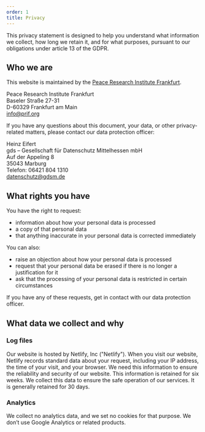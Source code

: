```yaml
---
order: 1
title: Privacy
---
```


This privacy statement is designed to help you understand what information we collect, how long we retain it, and for what purposes, pursuant to our obligations under article 13 of the GDPR.

## Who we are

This website is maintained by the [Peace Research Institute Frankfurt](https://www.prif.org).

Peace Research Institute Frankfurt\
Baseler Straße 27-31\
D-60329 Frankfurt am Main\
[info@prif.org](mailto:info@prif.org)

If you have any questions about this document, your data, or other privacy-related matters, please contact our data protection officer:

Heinz Eifert\
gds – Gesellschaft für Datenschutz Mittelhessen mbH\
Auf der Appeling 8\
35043 Marburg\
Telefon: 06421 804 1310\
[datenschutz@gdsm.de](mailto:datenschutz@gdsm.de)

## What rights you have

You have the right to request:

- information about how your personal data is processed
- a copy of that personal data
- that anything inaccurate in your personal data is corrected immediately

You can also:

- raise an objection about how your personal data is processed
- request that your personal data be erased if there is no longer a justification for it
- ask that the processing of your personal data is restricted in certain circumstances

If you have any of these requests, get in contact with our data protection officer.

## What data we collect and why

### Log files 

Our website is hosted by Netlify, Inc ("Netlify"). When you visit our website, Netlify records standard data about your request, including your IP address, the time of your visit, and your browser. We need this information to ensure the reliability and security of our website. This information is retained for six weeks. We collect this data to ensure the safe operation of our services. It is generally retained for 30 days.

### Analytics

We collect no analytics data, and we set no cookies for that purpose. We don’t use Google Analytics or related products.

